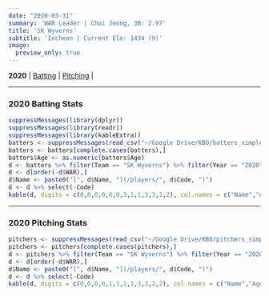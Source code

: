 ```yaml
---
date: "2020-03-31"
summary: 'WAR Leader | Choi Jeong, 3B: 2.97'
title: 'SK Wyverns'
subtitle: 'Incheon | Current Elo: 1434 (9)'
image:
  preview_only: true
---
```

**2020** | [Batting](#batting) | [Pitching](#pitching) | 
 
***
### 2020 Batting Stats {#batting}
```r
suppressMessages(library(dplyr))
suppressMessages(library(readr))
suppressMessages(library(kableExtra))
batters <- suppressMessages(read_csv("~/Google Drive/KBO/batters_simple.csv", col_types = cols(.default = "?", Year = "c", Age = "c")))
batters <- batters[complete.cases(batters),]
batters$Age <- as.numeric(batters$Age)
d <- batters %>% filter(Team == "SK Wyverns") %>% filter(Year == "2020") %>% select(-Team, -Year, -KName, -Url)
d <- d[order(-d$WAR),]
d$Name <- paste0("[", d$Name, "](/players/", d$Code, ")")
d <- d %>% select(-Code)
kable(d, digits = c(0,0,0,0,0,0,3,1,1,3,3,1,2), col.names = c("Name","Age","Pos","G","PA","HR","OPS","BB%","SO%","ISO","BABIP","wRC+","WAR")) %>% kable_styling(bootstrap_options = c("striped", "hover"), fixed_thead = T) %>%column_spec(1, bold = T, border_right = F)
```
***
### 2020 Pitching Stats {#pitching}
```r
pitchers <- suppressMessages(read_csv("~/Google Drive/KBO/pitchers_simple.csv", col_types = cols(.default = "?", Year = "c", Age = "c")))
pitchers <- pitchers[complete.cases(pitchers),]
d <- pitchers %>% filter(Team == "SK Wyverns") %>% filter(Year == "2020") %>% select(-Team, -Year, -KName, -Position, -Url)
d <- d[order(-d$WAR),]
d$Name <- paste0("[", d$Name, "](/players/", d$Code, ")")
d <- d %>% select(-Code)
kable(d, digits = c(0,0,0,0,1,1,1,1,3,3,2,2), col.names = c("Name","Age","G","GS","IP","K/9","BB/9","HR/9","BABIP","ERA","FIP","WAR")) %>% kable_styling(bootstrap_options = c("striped", "hover"), fixed_thead = T) %>% column_spec(1, bold = T, border_right = F)
```
